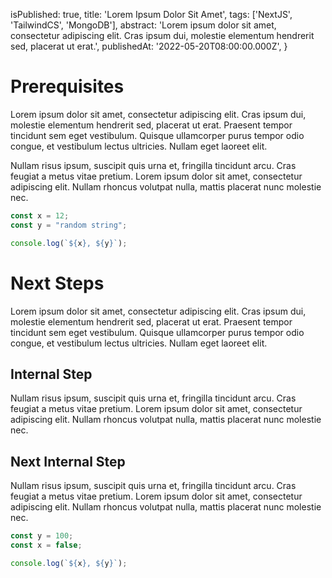 
  isPublished: true,
  title: 'Lorem Ipsum Dolor Sit Amet',
  tags: ['NextJS', 'TailwindCS', 'MongoDB'],
  abstract: 'Lorem ipsum dolor sit amet, consectetur adipiscing elit. Cras ipsum dui, molestie elementum hendrerit sed, placerat ut erat.',
  publishedAt: '2022-05-20T08:00:00.000Z',
}

# Prerequisites

Lorem ipsum dolor sit amet, consectetur adipiscing elit. Cras ipsum dui, molestie elementum hendrerit sed, placerat ut erat.
Praesent tempor tincidunt sem eget vestibulum. Quisque ullamcorper purus tempor odio congue, et vestibulum lectus ultricies.
Nullam eget laoreet elit. 

Nullam risus ipsum, suscipit quis urna et, fringilla tincidunt arcu. Cras feugiat a metus vitae pretium.
Lorem ipsum dolor sit amet, consectetur adipiscing elit. Nullam rhoncus volutpat nulla, mattis placerat nunc molestie nec.

```ts
const x = 12;
const y = "random string";

console.log(`${x}, ${y}`);
```

# Next Steps

Lorem ipsum dolor sit amet, consectetur adipiscing elit. Cras ipsum dui, molestie elementum hendrerit sed, placerat ut erat.
Praesent tempor tincidunt sem eget vestibulum. Quisque ullamcorper purus tempor odio congue, et vestibulum lectus ultricies.
Nullam eget laoreet elit. 

## Internal Step
Nullam risus ipsum, suscipit quis urna et, fringilla tincidunt arcu. Cras feugiat a metus vitae pretium.
Lorem ipsum dolor sit amet, consectetur adipiscing elit. Nullam rhoncus volutpat nulla, mattis placerat nunc molestie nec.

## Next Internal Step
Nullam risus ipsum, suscipit quis urna et, fringilla tincidunt arcu. Cras feugiat a metus vitae pretium.
Lorem ipsum dolor sit amet, consectetur adipiscing elit. Nullam rhoncus volutpat nulla, mattis placerat nunc molestie nec.


```ts
const y = 100;
const x = false;

console.log(`${x}, ${y}`);
```

